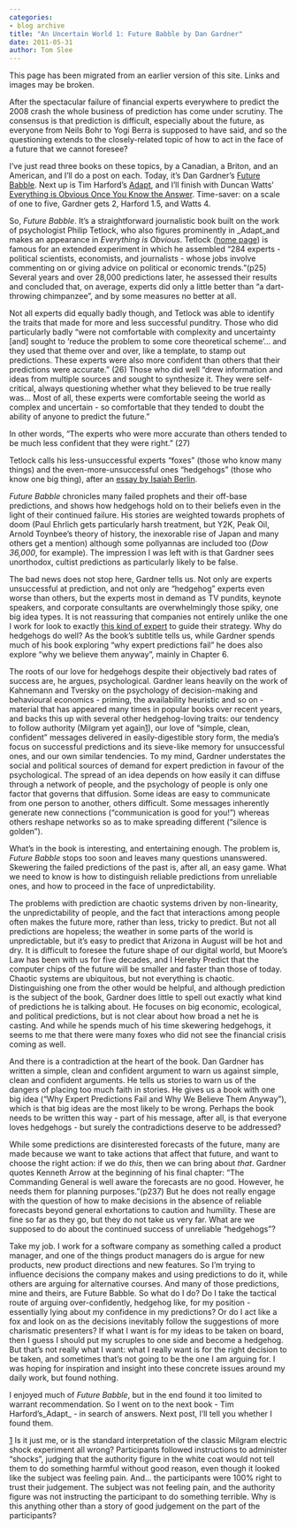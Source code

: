 ```yaml
---
categories:
- blog archive
title: "An Uncertain World 1: Future Babble by Dan Gardner"
date: 2011-05-31
author: Tom Slee
---
```


::: {.callout-note}

This page has been migrated from an earlier version of this site. 
Links and images may be broken.

:::


After the spectacular failure of financial experts everywhere to predict the 2008 crash the whole business of prediction has come under scrutiny. The consensus is that prediction is difficult, especially about the future, as everyone from Neils Bohr to Yogi Berra is supposed to have said, and so the questioning extends to the closely-related topic of how to act in the face of a future that we cannot foresee?


I've just read three books on these topics, by a Canadian, a Briton, and an American, and I'll do a post on each. Today, it's Dan Gardner's [Future Babble](http://www.dangardner.ca/index.php/books/item/17-future-babble). Next up is Tim Harford's [Adapt](http://timharford.com/books/adapt/), and I'll finish with Duncan Watts' [Everything is Obvious Once You Know the Answer](http://everythingisobvious.com/). Time-saver: on a scale of one to five, Gardner gets 2, Harford 1.5, and Watts 4.


So, _Future Babble_. It's a straightforward journalistic book built on the work of psychologist Philip Tetlock, who also figures prominently in _Adapt_and makes an appearance in _Everything is Obvious_. Tetlock ([home page](http://faculty.haas.berkeley.edu/tetlock/)) is famous for an extended experiment in which he assembled "284 experts - political scientists, economists, and journalists - whose jobs involve commenting on or giving advice on political or economic trends."(p25) Several years and over 28,000 predictions later, he assessed their results and concluded that, on average, experts did only a little better than "a dart-throwing chimpanzee", and by some measures no better at all.




Not all experts did equally badly though, and Tetlock was able to identify the traits that made for more and less successful punditry. Those who did particularly badly "were not comfortable with complexity and uncertainty [and] sought to 'reduce the problem to some core theoretical scheme'… and they used that theme over and over, like a template, to stamp out predictions. These experts were also more confident than others that their predictions were accurate." (26) Those who did well "drew information and ideas from multiple sources and sought to synthesize it. They were self-critical, always questioning whether what they believed to be true really was… Most of all, these experts were comfortable seeing the world as complex and uncertain - so comfortable that they tended to doubt the ability of anyone to predict the future."




In other words, "The experts who were more accurate than others tended to be much less confident that they were right." (27)




Tetlock calls his less-unsuccessful experts "foxes" (those who know many things) and the even-more-unsuccessful ones "hedgehogs" (those who know one big thing), after an [essay by Isaiah Berlin](http://en.wikipedia.org/wiki/The_Hedgehog_and_the_Fox).




_Future Babble_ chronicles many failed prophets and their off-base predictions, and shows how hedgehogs hold on to their beliefs even in the light of their continued failure. His stories are weighted towards prophets of doom (Paul Ehrlich gets particularly harsh treatment, but Y2K, Peak Oil, Arnold Toynbee's theory of history, the inexorable rise of Japan and many others get a mention) although some pollyannas are included too (_Dow 36,000_, for example). The impression I was left with is that Gardner sees unorthodox, cultist predictions as particularly likely to be false.




The bad news does not stop here, Gardner tells us. Not only are experts unsuccessful at prediction, and not only are "hedgehog" experts even worse than others, but the experts most in demand as TV pundits, keynote speakers, and corporate consultants are overwhelmingly those spiky, one big idea types. It is not reassuring that companies not entirely unlike the one I work for look to exactly [this kind of expert](http://en.wikipedia.org/wiki/Geoffrey_Moore) to guide their strategy. Why do hedgehogs do well? As the book's subtitle tells us, while Gardner spends much of his book exploring "why expert predictions fail" he does also explore "why we believe them anyway", mainly in Chapter 6.




The roots of our love for hedgehogs despite their objectively bad rates of success are, he argues, psychological. Gardner leans heavily on the work of Kahnemann and Tversky on the psychology of decision-making and behavioural economics - priming, the availability heuristic and so on - material that has appeared many times in popular books over recent years, and backs this up with several other hedgehog-loving traits: our tendency to follow authority (Milgram yet again[1](file:///C:/Users/tslee/personal/org/whimsley/futurebabble.html#fn.1)), our love of "simple, clean, confident" messages delivered in easily-digestible story form, the media's focus on successful predictions and its sieve-like memory for unsuccessful ones, and our own similar tendencies. To my mind, Gardner understates the social and political sources of demand for expert prediction in favour of the psychological. The spread of an idea depends on how easily it can diffuse through a network of people, and the psychology of people is only one factor that governs that diffusion. Some ideas are easy to communicate from one person to another, others difficult. Some messages inherently generate new connections ("communication is good for you!") whereas others reshape networks so as to make spreading different ("silence is golden").




What's in the book is interesting, and entertaining enough. The problem is, _Future Babble_ stops too soon and leaves many questions unanswered. Skewering the failed predictions of the past is, after all, an easy game. What we need to know is how to distinguish reliable predictions from unreliable ones, and how to proceed in the face of unpredictability.




The problems with prediction are chaotic systems driven by non-linearity, the unpredictability of people, and the fact that interactions among people often makes the future more, rather than less, tricky to predict. But not all predictions are hopeless; the weather in some parts of the world is unpredictable, but it's easy to predict that Arizona in August will be hot and dry. It is difficult to foresee the future shape of our digital world, but Moore's Law has been with us for five decades, and I Hereby Predict that the computer chips of the future will be smaller and faster than those of today. Chaotic systems are ubiquitous, but not everything is chaotic. Distinguishing one from the other would be helpful, and although prediction is the subject of the book, Gardner does little to spell out exactly what kind of predictions he is talking about. He focuses on big economic, ecological, and political predictions, but is not clear about how broad a net he is casting. And while he spends much of his time skewering hedgehogs, it seems to me that there were many foxes who did not see the financial crisis coming as well.




And there is a contradiction at the heart of the book. Dan Gardner has written a simple, clean and confident argument to warn us against simple, clean and confident arguments. He tells us stories to warn us of the dangers of placing too much faith in stories. He gives us a book with one big idea ("Why Expert Predictions Fail and Why We Believe Them Anyway"), which is that big ideas are the most likely to be wrong. Perhaps the book needs to be written this way - part of his message, after all, is that everyone loves hedgehogs - but surely the contradictions deserve to be addressed?




While some predictions are disinterested forecasts of the future, many are made because we want to take actions that affect that future, and want to choose the right action: if we do _this_, then we can bring about _that_. Gardner quotes Kenneth Arrow at the beginning of his final chapter: "The Commanding General is well aware the forecasts are no good. However, he needs them for planning purposes."(p237) But he does not really engage with the question of how to make decisions in the absence of reliable forecasts beyond general exhortations to caution and humility. These are fine so far as they go, but they do not take us very far. What are we supposed to do about the continued success of unreliable "hedgehogs"?




Take my job. I work for a software company as something called a product manager, and one of the things product managers do is argue for new products, new product directions and new features. So I'm trying to influence decisions the company makes and using predictions to do it, while others are arguing for alternative courses. And many of those predictions, mine and theirs, are Future Babble. So what do I do? Do I take the tactical route of arguing over-confidently, hedgehog like, for my position - essentially lying about my confidence in my predictions? Or do I act like a fox and look on as the decisions inevitably follow the suggestions of more charismatic presenters? If what I want is for my ideas to be taken on board, then I guess I should put my scruples to one side and become a hedgehog. But that's not really what I want: what I really want is for the right decision to be taken, and sometimes that's not going to be the one I am arguing for. I was hoping for inspiration and insight into these concrete issues around my daily work, but found nothing.




I enjoyed much of _Future Babble_, but in the end found it too limited to warrant recommendation. So I went on to the next book - Tim Harford's_Adapt_ - in search of answers. Next post, I'll tell you whether I found them.




[1](file:///C:/Users/tslee/personal/org/whimsley/futurebabble.html#fnr.1) Is it just me, or is the standard interpretation of the classic Milgram electric shock experiment all wrong? Participants followed instructions to administer "shocks", judging that the authority figure in the white coat would not tell them to do something harmful without good reason, even though it looked like the subject was feeling pain. And… the participants were 100% right to trust their judgement. The subject was not feeling pain, and the authority figure was not instructing the participant to do something terrible. Why is this anything other than a story of good judgement on the part of the participants?

















		

